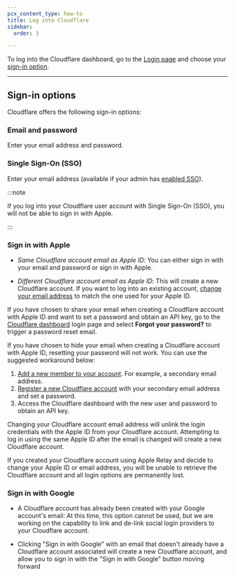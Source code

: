```yaml
---
pcx_content_type: how-to
title: Log into Cloudflare
sidebar:
  order: 3

---
```


To log into the Cloudflare dashboard, go to the [Login page](https://dash.cloudflare.com/login) and choose your [sign-in option](#sign-in-options).

***

## Sign-in options

Cloudflare offers the following sign-in options:

### Email and password

Enter your email address and password.

### Single Sign-On (SSO)

Enter your email address (available if your admin has [enabled SSO](/cloudflare-one/applications/configure-apps/dash-sso-apps/)).

:::note


If you log into your Cloudflare user account with Single Sign-On (SSO), you will not be able to sign in with Apple.


:::

### Sign in with Apple

* *Same Cloudflare account email as Apple ID*: You can either sign in with your email and password or sign in with Apple.

* *Different Cloudflare account email as Apple ID*: This will create a new Cloudflare account. If you want to log into an existing account, [change your email address](/fundamentals/subscriptions-and-billing/change-password-or-email/) to match the one used for your Apple ID.

If you have chosen to share your email when creating a Cloudflare account with Apple ID and want to set a password and obtain an API key, go to the [Cloudflare dashboard](https://dash.cloudflare.com/login) login page and select **Forgot your password?** to trigger a password reset email.

If you have chosen to hide your email when creating a Cloudflare account with Apple ID, resetting your password will not work. You can use the suggested workaround below:

1. [Add a new member to your account](/fundamentals/setup/manage-members/manage/#add-account-members). For example, a secondary email address.
2. [Register a new Cloudflare account](/fundamentals/setup/account/create-account/) with your secondary email address and set a password.
3. Access the Cloudflare dashboard with the new user and password to obtain an API key.

Changing your Cloudflare account email address will unlink the login credentials with the Apple ID from your Cloudflare account. Attempting to log in using the same Apple ID after the email is changed will create a new Cloudflare account.

If you created your Cloudflare account using Apple Relay and decide to change your Apple ID or email address, you will be unable to retrieve the Cloudflare account and all login options are permanently lost.

### Sign in with Google

- A Cloudflare account has already been created with your Google account's email: At this time, this option cannot be used, but we are working on the capability to link and de-link social login providers to your Cloudflare account.

* Clicking "Sign in with Google" with an email that doesn't already have a Cloudflare account associated will create a new Cloudflare account, and allow you to sign in with the "Sign in with Google" button moving forward
